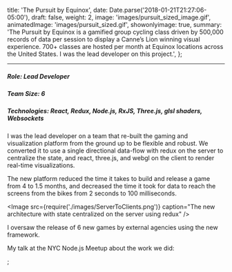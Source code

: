 
  title: 'The Pursuit by Equinox',
  date: Date.parse('2018-01-21T21:27:06-05:00'),
  draft: false,
  weight: 2,
  image: 'images/pursuit_sized_image.gif',
  animatedImage: 'images/pursuit_sized.gif',
  showonlyimage: true,
  summary:
    'The Pursuit by Equinox is a gamified group cycling class driven by 500,000 records of data per session to display a Canne’s Lion winning visual experience. 700+ classes are hosted per month at Equinox locations across the United States.  I was the lead developer on this project.',
};

<Vimeo videoId="207479575" />

---

##### Role: Lead Developer

##### Team Size: 6

##### Technologies: React, Redux, Node.js, RxJS, Three.js, glsl shaders, Websockets

I was the lead developer on a team that re-built the gaming and visualization platform from the ground up to be flexible and robust.
We converted it to use a single directional data-flow with redux on the server to centralize the state,
and react, three.js, and webgl on the client to render real-time visualizations.

The new platform reduced the time it takes to build and release a game from 4 to 1.5 months,
and decreased the time it took for data to reach the screens from the bikes from 2 seconds to 100 milliseconds.

<Image
  src={require('./images/ServerToClients.png')}
  caption="The new architecture with state centralized on the server using redux"
/>

I oversaw the release of 6 new games by external agencies using the new framework.

My talk at the NYC Node.js Meetup about the work we did:

<YouTube videoId="zo39p-30arg" />


;
